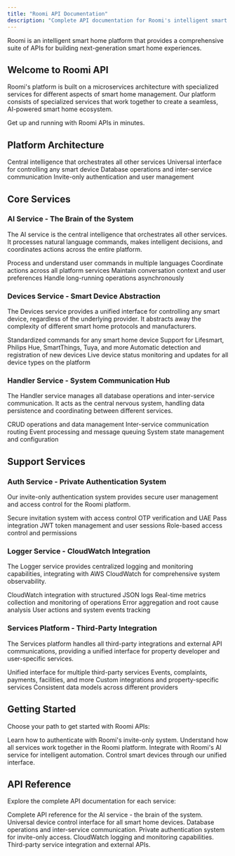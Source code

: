 ```yaml
---
title: "Roomi API Documentation"
description: "Complete API documentation for Roomi's intelligent smart home platform"
---
```


Roomi is an intelligent smart home platform that provides a comprehensive suite of APIs for building next-generation smart home experiences.

## Welcome to Roomi API

Roomi's platform is built on a microservices architecture with specialized services for different aspects of smart home management. Our platform consists of specialized services that work together to create a seamless, AI-powered smart home ecosystem.

<Card title="Quick Start Guide" icon="rocket" href="/authentication">
  Get up and running with Roomi APIs in minutes.
</Card>

## Platform Architecture

<CardGroup cols={2}>
  <Card title="AI Service" icon="brain" href="/api-reference/ai">
    Central intelligence that orchestrates all other services
  </Card>
  <Card title="Devices Service" icon="lightbulb-cfl" href="/api-reference/devices">
    Universal interface for controlling any smart device
  </Card>
  <Card title="Handler Service" icon="database" href="/api-reference/handler">
    Database operations and inter-service communication
  </Card>
  <Card title="Auth Service" icon="shield" href="/api-reference/auth">
    Invite-only authentication and user management
  </Card>
</CardGroup>

## Core Services

### AI Service - The Brain of the System

The AI service is the central intelligence that orchestrates all other services. It processes natural language commands, makes intelligent decisions, and coordinates actions across the entire platform.

<CardGroup cols={2}>
  <Card title="Natural Language Processing" icon="message-captions">
    Process and understand user commands in multiple languages
  </Card>
  <Card title="Service Orchestration" icon="chart-network">
    Coordinate actions across all platform services
  </Card>
  <Card title="Context Management" icon="brain">
    Maintain conversation context and user preferences
  </Card>
  <Card title="Background Tasks" icon="clock">
    Handle long-running operations asynchronously
  </Card>
</CardGroup>

### Devices Service - Smart Device Abstraction

The Devices service provides a unified interface for controlling any smart device, regardless of the underlying provider. It abstracts away the complexity of different smart home protocols and manufacturers.

<CardGroup cols={2}>
  <Card title="Universal Control" icon="bolt-lightning">
    Standardized commands for any smart home device
  </Card>
  <Card title="Multi-Provider Support" icon="layer-group">
    Support for Lifesmart, Philips Hue, SmartThings, Tuya, and more
  </Card>
  <Card title="Device Discovery" icon="magnifying-glass">
    Automatic detection and registration of new devices
  </Card>
  <Card title="Real-time Status" icon="bell-on">
    Live device status monitoring and updates for all device types on the platform
  </Card>
</CardGroup>

### Handler Service - System Communication Hub

The Handler service manages all database operations and inter-service communication. It acts as the central nervous system, handling data persistence and coordinating between different services.

<CardGroup cols={2}>
  <Card title="Database Operations" icon="arrow-down-left">
    CRUD operations and data management
  </Card>
  <Card title="Message Routing" icon="route">
    Inter-service communication routing
  </Card>
  <Card title="Event Handling" icon="arrow-progress">
    Event processing and message queuing
  </Card>
  <Card title="System State" icon="braille">
    System state management and configuration
  </Card>
</CardGroup>

## Support Services

### Auth Service - Private Authentication System

Our invite-only authentication system provides secure user management and access control for the Roomi platform.

<CardGroup cols={2}>
  <Card title="Invite-Only Registration" icon="mailbox">
    Secure invitation system with access control
  </Card>
  <Card title="Multi-Factor Authentication" icon="shield">
    OTP verification and UAE Pass integration
  </Card>
  <Card title="Session Management" icon="key">
    JWT token management and user sessions
  </Card>
  <Card title="Permission System" icon="lock">
    Role-based access control and permissions
  </Card>
</CardGroup>

### Logger Service - CloudWatch Integration

The Logger service provides centralized logging and monitoring capabilities, integrating with AWS CloudWatch for comprehensive system observability.

<CardGroup cols={2}>
  <Card title="Structured Logging" icon="file-circle-check">
    CloudWatch integration with structured JSON logs
  </Card>
  <Card title="Performance Monitoring" icon="eye">
    Real-time metrics collection and monitoring of operations
  </Card>
  <Card title="Error Tracking" icon="triangle-exclamation">
    Error aggregation and root cause analysis
  </Card>
  <Card title="Audit Trail" icon="shield">
    User actions and system events tracking
  </Card>
</CardGroup>

### Services Platform - Third-Party Integration

The Services platform handles all third-party integrations and external API communications, providing a unified interface for property developer and user-specific services.

<CardGroup cols={2}>
  <Card title="Third-Party Integration" icon="link">
    Unified interface for multiple third-party services
  </Card>
  <Card title="Service Categories" icon="grid">
    Events, complaints, payments, facilities, and more
  </Card>
  <Card title="Property Developer APIs" icon="building">
    Custom integrations and property-specific services
  </Card>
  <Card title="Data Transformation" icon="align-justify">
    Consistent data models across different providers
  </Card>
</CardGroup>

## Getting Started

Choose your path to get started with Roomi APIs:

<CardGroup cols={2}>
  <Card title="Authentication Setup" icon="key" href="/authentication">
    Learn how to authenticate with Roomi's invite-only system.
  </Card>
  <Card title="Architecture Overview" icon="sitemap" href="/architecture-overview">
    Understand how all services work together in the Roomi platform.
  </Card>
  <Card title="AI Integration" icon="brain" href="/api-reference/ai">
    Integrate with Roomi's AI service for intelligent automation.
  </Card>
  <Card title="Device Control" icon="lightbulb-cfl" href="/api-reference/devices">
    Control smart devices through our unified interface.
  </Card>
</CardGroup>

## API Reference

Explore the complete API documentation for each service:

<CardGroup cols={2}>
  <Card title="AI Service API" icon="brain" href="/api-reference/ai">
    Complete API reference for the AI service - the brain of the system.
  </Card>
  <Card title="Devices Service API" icon="lightbulb-cfl" href="/api-reference/devices">
    Universal device control interface for all smart home devices.
  </Card>
  <Card title="Handler Service API" icon="database" href="/api-reference/handler">
    Database operations and inter-service communication.
  </Card>
  <Card title="Auth Service API" icon="shield" href="/api-reference/auth">
    Private authentication system for invite-only access.
  </Card>
  <Card title="Logger Service API" icon="file-circle-check" href="/api-reference/logger">
    CloudWatch logging and monitoring capabilities.
  </Card>
  <Card title="Services Platform API" icon="globe" href="/api-reference/services">
    Third-party service integration and external APIs.
  </Card>
</CardGroup>